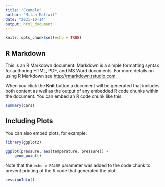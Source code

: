 ```yaml
---
title: "Example"
author: "Milan Malfait"
date: "2021-10-14"
output: html_document
---
```


```r
knitr::opts_chunk$set(echo = TRUE)
```

## R Markdown

This is an R Markdown document. Markdown is a simple formatting syntax for authoring HTML, PDF, and MS Word documents. For more details on using R Markdown see <http://rmarkdown.rstudio.com>.

When you click the **Knit** button a document will be generated that includes both content as well as the output of any embedded R code chunks within the document. You can embed an R code chunk like this:

```r
summary(cars)
```

## Including Plots

You can also embed plots, for example:

```r
library(ggplot2)

ggplot(pressure, aes(temperature, pressure)) +
    geom_point()
```

Note that the `echo = FALSE` parameter was added to the code chunk to prevent printing of the R code that generated the plot.

```r
sessionInfo()
```

